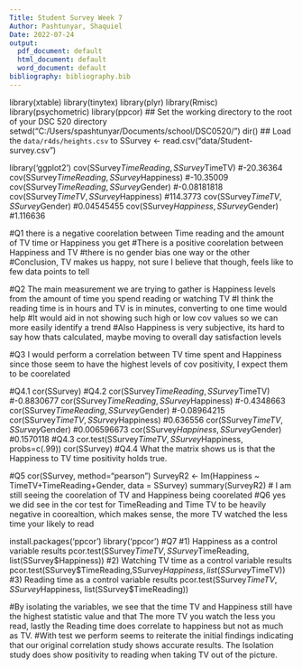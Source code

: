 ---
Title: Student Survey Week 7
Author: Pashtunyar, Shaquiel
Date: 2022-07-24
output:
  pdf_document: default
  html_document: default
  word_document: default
bibliography: bibliography.bib
---
library(xtable)
library(tinytex)
library(plyr)
library(Rmisc)
library(psychometric)
library(ppcor)
## Set the working directory to the root of your DSC 520 directory
setwd("C:/Users/spashtunyar/Documents/school/DSC0520/")
dir()
## Load the `data/r4ds/heights.csv` to
SSurvey <- read.csv("data/Student-survey.csv")

library('ggplot2')
cov(SSurvey$TimeReading,SSurvey$TimeTV)
#-20.36364
cov(SSurvey$TimeReading,SSurvey$Happiness)
#-10.35009
cov(SSurvey$TimeReading,SSurvey$Gender)
#-0.08181818
cov(SSurvey$TimeTV,SSurvey$Happiness)
#114.3773
cov(SSurvey$TimeTV,SSurvey$Gender)
#0.04545455
cov(SSurvey$Happiness,SSurvey$Gender)
#1.116636

#Q1 there is a negative coorelation between Time reading and the amount of TV time or Happiness you get
#There is a positive coorelation between Happiness and TV
#there is no gender bias one way or the other
#Conclusion, TV makes us happy, not sure I believe that though, feels like to few data points to tell

#Q2 The main measurement we are trying to gather is Happiness levels from the amount of time you spend reading or watching TV
#I think the reading time is in hours and TV is in minutes, converting to one time would help
#It would aid in not showing such high or low cov values so we can more easily identify a trend
#Also Happiness is very subjective, its hard to say how thats calculated, maybe moving to overall day satisfaction levels

#Q3 I would perform a correlation between TV time spent and Happiness since those seem to have the highest levels of cov positivity, I expect them to be coorelated

#Q4.1
cor(SSurvey)
#Q4.2
cor(SSurvey$TimeReading,SSurvey$TimeTV)
#-0.8830677
cor(SSurvey$TimeReading,SSurvey$Happiness)
#-0.4348663
cor(SSurvey$TimeReading,SSurvey$Gender)
#-0.08964215
cor(SSurvey$TimeTV,SSurvey$Happiness)
#0.636556
cor(SSurvey$TimeTV,SSurvey$Gender)
#0.006596673
cor(SSurvey$Happiness,SSurvey$Gender)
#0.1570118
#Q4.3
cor.test(SSurvey$TimeTV,SSurvey$Happiness, probs=c(.99))
cor(SSurvey)
#Q4.4 What the matrix shows us is that the Happiness to TV time positivity holds true.

#Q5
cor(SSurvey, method="pearson")
SurveyR2 <- lm(Happiness ~ TimeTV+TimeReading+Gender, data = SSurvey)
summary(SurveyR2)
# I am still seeing the coorelation of TV and Happiness being coorelated
#Q6 yes we did see in the cor test for TimeReading and Time TV to be heavily negative in coorealtion, which makes sense, the more TV watched the less time your likely to read

install.packages('ppcor')
library('ppcor')
#Q7 
#1) Happiness as a control variable results
pcor.test(SSurvey$TimeTV, SSurvey$TimeReading, list(SSurvey$Happiness))
#2) Watching TV time as a control variable results
pcor.test(SSurvey$TimeReading,SSurvey$Happiness, list(SSurvey$TimeTV))
#3) Reading time as a control variable results
pcor.test(SSurvey$TimeTV, SSurvey$Happiness, list(SSurvey$TimeReading))


#By isolating the variables, we see that the time TV and Happiness still have the highest statistic value and that The more TV you watch the less you read, lastly the Reading time does correlate to happiness but not as much as TV.
#With test we perform seems to reiterate the initial findings indicating that our original correlation study shows accurate results. The Isolation study does show positivity to reading when taking TV out of the picture. 